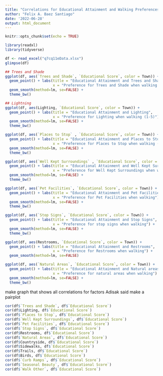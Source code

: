 ```yaml
---
title: "Correlations for Educational Attainment and Walking Preferences"
author: "Felix A. Baez Santiago"
date: '2022-06-28'
output: html_document
---
```


```r
knitr::opts_chunk$set(echo = TRUE)
```

```r
library(readxl)
library(tidyverse)

df <- read_excel("q7cq11eData.xlsx")
glimpse(df)
```

```r
## Trees and Shade
ggplot(df, aes(`Trees and Shade`, `Educational Score`, color = Town)) + 
  geom_point() + labs(title = "Educational Attainment and Trees and Shade", 
                      x = "Preference for Trees and Shade when walking (1-5)") +
  geom_smooth(method=lm, se=FALSE) + 
  theme_bw()
```

```r
## Lightning
ggplot(df, aes(Lighting, `Educational Score`, color = Town)) + 
  geom_point() + labs(title = "Educational Attainment and Lighting", 
                      x = "Preference for Lighting when walking (1-5)") +
  geom_smooth(method=lm, se=FALSE) + 
  theme_bw()
```

```r
ggplot(df, aes(`Places to Stop` , `Educational Score`, color = Town)) + 
  geom_point() + labs(title = "Educational Attainment and Places to Stop", 
                      x = "Preference for Places to Stop when walking (1-5)") +
  geom_smooth(method=lm, se=FALSE) + 
  theme_bw()
```

```r
ggplot(df, aes(`Well Kept Surroundings` , `Educational Score`, color = Town)) + 
  geom_point() + labs(title = "Educational Attainment and Well Kept Surroundings", 
                      x = "Preference for Well Kept Surroundings when walking (1-5)") +
  geom_smooth(method=lm, se=FALSE) + 
  theme_bw()
```

```r
ggplot(df, aes(`Pet Facilities`, `Educational Score`, color = Town)) + 
  geom_point() + labs(title = "Educational Attainment and Pet Facilities", 
                      x = "Preference for Pet Facilities when walking") +
  geom_smooth(method=lm, se=FALSE) + 
  theme_bw()
```

```r
ggplot(df, aes(`Stop Signs`, `Educational Score`, color = Town)) + 
  geom_point() + labs(title = "Educational Attainment and Stop Signs", 
                      x = "Preference for stop signs when walking") +
  geom_smooth(method=lm, se=FALSE) + 
  theme_bw()
```

```r
ggplot(df, aes(Restrooms, `Educational Score`, color = Town)) + 
  geom_point() + labs(title = "Educational Attainment and Restrooms", 
                      x = "Preference for Restrooms when walking") +
  geom_smooth(method=lm, se=FALSE) 
```

```r
ggplot(df, aes(`Natural Areas`, `Educational Score`, color = Town)) + 
  geom_point() + labs(title = "Educational Attainment and Natural areas", 
                      x = "Preference for natural areas when walking") +
  geom_smooth(method=lm, se=FALSE) + 
  theme_bw()
```
make graph that shows all correlations for factors 
Adisak said make a pairplot
```r
cor(df$`Trees and Shade`, df$`Educational Score`)
cor(df$Lighting, df$`Educational Score`)
cor(df$`Places to Stop`, df$`Educational Score`)
cor(df$`Well Kept Surroundings`, df$`Educational Score`)
cor(df$`Pet Facilities`, df$`Educational Score`)
cor(df$`Stop Signs`, df$`Educational Score`)
cor(df$Restrooms, df$`Educational Score`)
cor(df$`Natural Areas`, df$`Educational Score`)
cor(df$Countryside, df$`Educational Score`)
cor(df$Sidewalks, df$`Educational Score`)
cor(df$Trails, df$`Educational Score`)
cor(df$Birds, df$`Educational Score`)
cor(df$`Curb Ramps`, df$`Educational Score`)
cor(df$`Seasonal Beauty`, df$`Educational Score`)
cor(df$`Walk Other`, df$`Educational Score`)
```

```r

```

```r

```

















